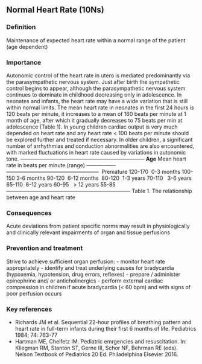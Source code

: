 ## Normal Heart Rate (10Ns)

### Definition
Maintenance of expected heart rate within a normal range of the patient (age dependent)

### Importance
Autonomic control of the heart rate in utero is mediated predominantly via the parasympathetic nervous system. Just after birth the sympathetic control begins to appear, although the parasympathetic nervous system continues to dominate in childhood decreasing only in adolescence.
In neonates and infants, the heart rate may have a wide variation that is still within normal limits. The mean heart rate in neonates in the first 24 hours is 120 beats per minute, it increases to a mean of 160 beats per minute at 1 month of age, after which it gradually decreases to 75 beats per min at adolescence (Table 1).
In young children cardiac output is very much depended on heart rate and any heart rate \< 100 beats per minute should be explored further and treated if necessary.
In older children, a significant number of arrhythmias and conduction abnormalities are also encountered, with marked fluctuations in heart rate caused by variations in autonomic tone.
  -----------------------------------------------------------------------   **Age**   Mean heart rate in beats per minute (range)   ----------------- -----------------------------------------------------    Premature    120-170
   0-3 months   100-150
  3-6 months    90-120
   6-12 months   80-120
   1-3 years    70-110
    3-6 years   65-110
   6-12 years   60-95
    \> 12 years 55-85   -----------------------------------------------------------------------
Table 1. The relationship between age and heart rate

### Consequences
Acute deviations from patient specific norms may result in physiologically and clinically relevant impairments of organ and tissue perfusions

### Prevention and treatment
Strive to achieve sufficient organ perfusion:
-   monitor heart rate appropriately
-   identify and treat underlying causes for bradycardia (hypoxemia, hypotension, drug errors, reflexes)
-   prepare / administer epinephrine and/ or anticholinergics
-   perform external cardiac compression in children if acute bradycardia (\< 60 bpm) and with signs of poor perfusion occurs

### Key references
-   Richards JM et al. Sequential 22-hour profiles of breathing pattern and heart rate in full-term infants during their first 6 months of life. Pediatrics 1984; 74: 763-77
-   Hartman ME, Cheifetz IM. Pediatric emrgencies and resuscitation. In: Kliegman RM, Stanton ST, Gerne III, Schor NF, Behrman RE (eds). Nelson Textbook of Pediatrics 20 Ed. Philadelphina Elsevier 2016.

